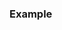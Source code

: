 {{include page|cpp/numeric/random/engine/seed|mersenne_twister_engine}}

===Example===
{{example
 | p=true
 | code=
#include &lt;iostream&gt;
#include &lt;random&gt;

int main()
{
    std::mt19937 gen;

    // Seed the engine with an unsigned int
    gen.seed(1);
    std::cout &lt;&lt; "after seed by 1: " &lt;&lt; gen() &lt;&lt; '\n';

    // Seed the engine with two unsigned ints
    std::seed_seq sseq{1, 2};
    gen.seed(sseq);
    std::cout &lt;&lt; "after seed by {1,2}: " &lt;&lt; gen() &lt;&lt; '\n';
}
 | output=
after seed by 1: 1791095845
after seed by {1,2}: 3127717181
}}

{{langlinks|de|es|fr|it|ja|pt|ru|zh}}